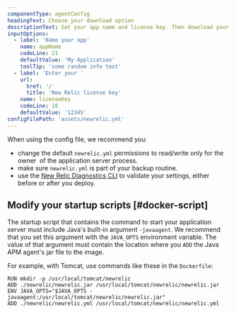 ```yaml
---
componentType: agentConfig
headingText: Choose your download option
descriptionText: Set your app name and license key. Then download your custom config file. You can also use more advanced config setting, see our docs.
inputOptions: 
  - label: 'Name your app'
    name: appName
    codeLine: 21
    defaultValue: 'My Application'
    toolTip: 'some random info text' 
  - label: 'Enter your '
    url: 
      href: '/'
      title: 'New Relic license key'
    name: licenseKey
    codeLine: 28
    defaultValue: '12345'  
configFilePath: 'assets/newrelic.yml'
---
```


When using the config file, we recommend you: 
  * change the default `newrelic.yml` permissions to read/write only for the owner  of the application server process.
  * make sure `newrelic.yml` is part of your backup routine.
  * use the [New Relic Diagnostics CLI](https://docs.newrelic.com/docs/new-relic-solutions/solve-common-issues/diagnostics-cli-nrdiag/run-diagnostics-cli-nrdiag/) to validate your settings, either before or after you deploy.

## Modify your startup scripts [#docker-script]

The startup script that contains the command to start your application server must include Java's built-in argument `-javaagent`. We recommend that you set this argument with the `JAVA_OPTS` environment variable. The value of that argument must contain the location where you `ADD` the Java APM agent's jar file to the image.

For example, with Tomcat, use commands like these in the `Dockerfile`:

```
RUN mkdir -p /usr/local/tomcat/newrelic
ADD ./newrelic/newrelic.jar /usr/local/tomcat/newrelic/newrelic.jar
ENV JAVA_OPTS="$JAVA_OPTS -javaagent:/usr/local/tomcat/newrelic/newrelic.jar"
ADD ./newrelic/newrelic.yml /usr/local/tomcat/newrelic/newrelic.yml
```